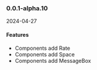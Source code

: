 ### 0.0.1-alpha.10

2024-04-27

#### Features

* Components add Rate
* Components add Space
* Components add MessageBox